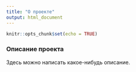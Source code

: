 ```yaml
---
title: "О проекте"
output: html_document
---
```



```r
knitr::opts_chunk$set(echo = TRUE)
```

### Описание проекта


Здесь можно написать какое-нибудь описание.
